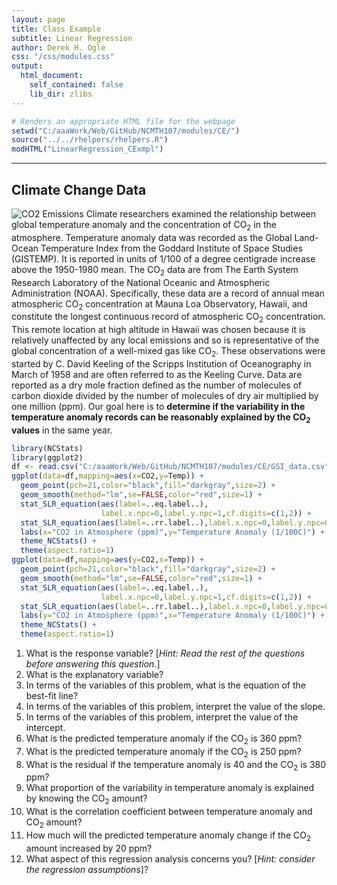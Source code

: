 ```yaml
---
layout: page
title: Class Example
subtitle: Linear Regression
author: Derek H. Ogle
css: "/css/modules.css"
output:
  html_document:
    self_contained: false
    lib_dir: zlibs
---
```


```r
# Renders an appropriate HTML file for the webpage
setwd("C:/aaaWork/Web/GitHub/NCMTH107/modules/CE/")
source("../../rhelpers/rhelpers.R")
modHTML("LinearRegression_CExmpl")
```

----

## Climate Change Data
<img src="http://derekogle.com/NCMTH107/modules/CE/zimgs/CO2.jpg" alt="CO2 Emissions" class="img-right">
Climate researchers examined the relationship between global temperature anomaly and the concentration of CO<sub>2</sub> in the atmosphere. Temperature anomaly data was recorded as the Global Land-Ocean Temperature Index from the Goddard Institute of Space Studies (GISTEMP). It is reported in units of 1/100 of a degree centigrade increase above the 1950-1980 mean. The CO<sub>2</sub> data are from The Earth System Research Laboratory of the National Oceanic and Atmospheric Administration (NOAA). Specifically, these data are a record of annual mean atmospheric CO<sub>2</sub> concentration at Mauna Loa Observatory, Hawaii, and constitute the longest continuous record of atmospheric CO<sub>2</sub> concentration. This remote location at high altitude in Hawaii was chosen because it is relatively unaffected by any local emissions and so is representative of the global concentration of a well-mixed gas like CO<sub>2</sub>. These observations were started by C. David Keeling of the Scripps Institution of Oceanography in March of 1958 and are often referred to as the Keeling Curve. Data are reported as a dry mole fraction defined as the number of molecules of carbon dioxide divided by the number of molecules of dry air multiplied by one million (ppm). Our goal here is to **determine if the variability in the temperature anomaly records can be reasonably explained by the CO<sub>2</sub> values** in the same year.

```r
library(NCStats)
library(ggplot2)
df <- read.csv("C:/aaaWork/Web/GitHub/NCMTH107/modules/CE/GSI_data.csv")
ggplot(data=df,mapping=aes(x=CO2,y=Temp)) +
  geom_point(pch=21,color="black",fill="darkgray",size=2) +
  geom_smooth(method="lm",se=FALSE,color="red",size=1) +
  stat_SLR_equation(aes(label=..eq.label..),
                    label.x.npc=0,label.y.npc=1,cf.digits=c(1,2)) +
  stat_SLR_equation(aes(label=..rr.label..),label.x.npc=0,label.y.npc=0.90) +
  labs(x="CO2 in Atmosphere (ppm)",y="Temperature Anomaly (1/100C)") +
  theme_NCStats() +
  theme(aspect.ratio=1)
ggplot(data=df,mapping=aes(y=CO2,x=Temp)) +
  geom_point(pch=21,color="black",fill="darkgray",size=2) +
  geom_smooth(method="lm",se=FALSE,color="red",size=1) +
  stat_SLR_equation(aes(label=..eq.label..),
                    label.x.npc=0,label.y.npc=1,cf.digits=c(1,2)) +
  stat_SLR_equation(aes(label=..rr.label..),label.x.npc=0,label.y.npc=0.90) +
  labs(y="CO2 in Atmosphere (ppm)",x="Temperature Anomaly (1/100C)") +
  theme_NCStats() +
  theme(aspect.ratio=1)
```

1. What is the response variable? [*Hint: Read the rest of the questions before answering this question.*]
1. What is the explanatory variable?
1. In terms of the variables of this problem, what is the equation of the best-fit line?
1. In terms of the variables of this problem, interpret the value of the slope.
1. In terms of the variables of this problem, interpret the value of the intercept.
1. What is the predicted temperature anomaly if the CO<sub>2</sub> is 360 ppm?
1. What is the predicted temperature anomaly if the CO<sub>2</sub> is 250 ppm?
1. What is the residual if the temperature anomaly is 40 and the CO<sub>2</sub> is 380 ppm?
1. What proportion of the variability in temperature anomaly is explained by knowing the CO<sub>2</sub> amount?
1. What is the correlation coefficient between temperature anomaly and CO<sub>2</sub> amount?
1. How much will the predicted temperature anomaly change if the CO<sub>2</sub> amount increased by 20 ppm?
1. What aspect of this regression analysis concerns you? [*Hint: consider the regression assumptions*]?
